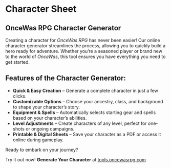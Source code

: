 # Character Sheet

## OnceWas RPG Character Generator

Creating a character for *OnceWas RPG* has never been easier! Our online character generator streamlines the process, allowing you to quickly build a hero ready for adventure. Whether you're a seasoned player or brand new to the world of *OnceWas*, this tool ensures you have everything you need to get started.

## Features of the Character Generator:

- **Quick & Easy Creation** – Generate a complete character in just a few clicks.  
- **Customizable Options** – Choose your ancestry, class, and background to shape your character’s story.  
- **Equipment & Spells** – Automatically selects starting gear and spells based on your character’s abilities.  
- **Level Adjustments** – Create characters of any level, perfect for one-shots or ongoing campaigns.  
- **Printable & Digital Sheets** – Save your character as a PDF or access it online during gameplay.  

Ready to embark on your journey?  

Try it out now! **Generate Your Character** at [tools.oncewasrpg.com](https://tools.oncewasrpg.com)
